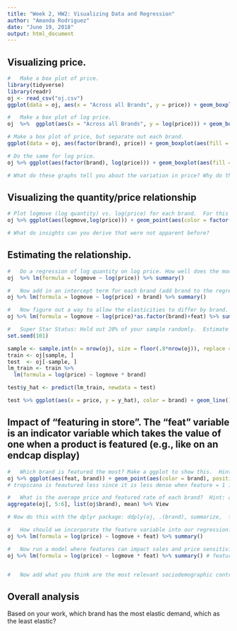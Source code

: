 ```yaml
---
title: "Week 2, HW2: Visualizing Data and Regression"
author: "Amanda Rodriguez"
date: "June 19, 2018"
output: html_document
---
```


##	Visualizing price.
```r
# 	Make a box plot of price.  
library(tidyverse)
library(readr)
oj <- read_csv("oj.csv")
ggplot(data = oj, aes(x = "Across all Brands", y = price)) + geom_boxplot()

# 	Make a box plot of log price.
oj  %>%  ggplot(aes(x = "Across all Brands", y = log(price))) + geom_boxplot()

# Make a box plot of price, but separate out each brand.
ggplot(data = oj, aes(factor(brand), price)) + geom_boxplot(aes(fill = factor(brand)))

# Do the same for log price. 
oj %>% ggplot(aes(factor(brand), log(price))) + geom_boxplot(aes(fill = factor(brand)))

# What do these graphs tell you about the variation in price? Why do the log plots look different? Do you find them more/less informative?

```
##	Visualizing the quantity/price relationship
```r
# Plot logmove (log quantity) vs. log(price) for each brand.  For this one the appropriate second part of the ggplot command will be: + geom_point(aes(color = factor(var_name)))
oj %>% ggplot(aes(logmove,log(price))) + geom_point(aes(color = factor(brand)))

# What do insights can you derive that were not apparent before?

```  
## Estimating the relationship.
```r
#	Do a regression of log quantity on log price. How well does the model fit? What is the elasticity, does it make sense?
oj  %>% lm(formula = logmove ~ log(price)) %>% summary()

#	Now add in an intercept term for each brand (add brand to the regression), how do the results change? 
oj %>% lm(formula = logmove ~ log(price) + brand) %>% summary()

#	Now figure out a way to allow the elasticities to differ by brand. Search "interaction terms" and "dummy variables" if you don't remember this from econometrics. Note the estimate coefficients will "offset" the base estimates. What is the insights we get from this regression? What is the elasticity for each firm? Do the elasticities make sense?
oj %>% lm(formula = logmove ~ log(price)*as.factor(brand)+feat) %>% summary()

#	Super Star Status: Hold out 20% of your sample randomly.  Estimate the model on the remaining 80%.  Use the predict command to see how well the model fits on the rest of the data (e.g., y_hat <- predict(my_model, newx = test_matrix))
set.seed(101) 

sample <- sample.int(n = nrow(oj), size = floor(.8*nrow(oj)), replace = F)
train <- oj[sample, ]
test  <- oj[-sample, ]
lm_train <- train %>%  
  lm(formula = log(price) ~ logmove * brand)

test$y_hat <- predict(lm_train, newdata = test) 

test %>% ggplot(aes(x = price, y = y_hat), color = brand) + geom_line()
```

##	Impact of "featuring in store".  The "feat" variable is an indicator variable which takes the value of one when a product is featured (e.g., like on an endcap display) 
```r
#	Which brand is featured the most? Make a ggplot to show this.  Hint: using position = "jitter", within the aes(color = factor(var_name)) of ggplot is one way to do this.  
oj %>% ggplot(aes(feat, brand)) + geom_point(aes(color = brand), position = "jitter")
# tropicana is feautured less since it is less dense when feature = 1 in the graph

#	What is the average price and featured rate of each brand?  Hint: aggregate(df[, x:y], list(df$var_name), mean) where x and y are the column numbers of the two variables you care about.
aggregate(oj[, 5:6], list(oj$brand), mean) %>% View

# Now do this with the dplyr package: ddply(oj, .(brand), summarize,  feat=mean(feat),price=mean(price)).  That package is really nifty.  You can also break this out by feat and not-featured: ddply(oj, .(brand,feat), summarize,  mean_price=mean(price),sd_price=sd(price), obs=length(price))

#	How should we incorporate the feature variable into our regression? Start with an additive formulation (e.g. feature impacts sales, but not through price).
oj %>% lm(formula = log(price) ~ logmove + feat) %>% summary()

#	Now run a model where features can impact sales and price sensitivity.
oj %>% lm(formula = log(price) ~ logmove * feat) %>% summary() # feature interacts with model


#	Now add what you think are the most relevant sociodemographic controls and produce the regression results from that regression as well.  

```

##	Overall analysis
Based on your work, which brand has the most elastic demand, which as the least elastic? 


